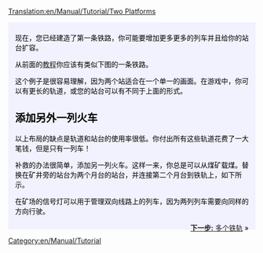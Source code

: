 [[Translation:en/Manual/Tutorial/Two Platforms]]

{{en/Manual/Tutorial/Tabs|3|1
|zh/Manual/Tutorial/多个站台|1. 多个站台<!--
-->|zh/Manual/Tutorial/多个铁轨|2. 多个铁轨|zh/Manual/Tutorial/简单路网|3.简单路网}}
<div style="padding:.5em 1em 1em 1em; border-top:none; background-color:#f1f2fe; color:#000;">
{{zh/Manual/教程}}
现在，您已经建造了第一条铁路，你可能要增加更多更多的列车并且给你的站台扩容。

从前面的[[zh/Manual/Tutorial/教程|教程]]你应该有类似下图的一条铁路。
{{en/Manual/Phototable|[[File:en/Manual/Tutorial/Singletrain.png|400px]]|两个站台和火车|none}}

这个例子是很容易理解，因为两个站适合在一个单一的画面。在游戏中，你可以有更长的轨道，或您的站台可以有不同于上面的形式。

== 添加另外一列火车 ==
以上布局的缺点是轨道和站台的使用率很低。你付出所有这些轨道花费了一大笔钱，但是只有一列车！

补救的办法很简单，添加另一列火车。这样一来，你总是可以从煤矿载煤。替换在矿井旁的站台为两个月台的站台，并连接第二个月台到铁轨上，如下所示。
{{en/Manual/Phototable|[[File:en/Manual/Tutorial/TwotrainsOnetrack.png|400px]]|使用两个月台的煤矿|none}}

在矿场的信号灯可以用于管理双向线路上的列车，因为两列列车需要向同样的方向行驶。

<span style="float: right">[[zh/Manual/Tutorial/多个铁轨|'''下一步:''' 多个铁轨]] &raquo;</span>
</div>
[[Category:en/Manual/Tutorial]]